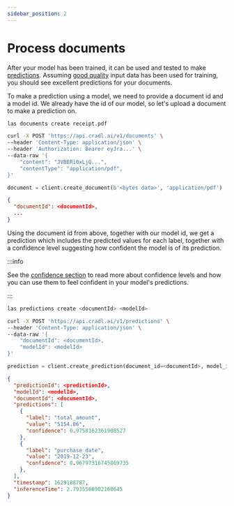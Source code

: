 ```yaml
---
sidebar_position: 2
---
```



# Process documents

After your model has been trained, it can be used and tested to make [predictions](../concepts/predictions.mdx). Assuming [good quality](../concepts/training-data.mdx#data-quality) input data has been used for training, you should see excellent predictions for your documents.

To make a prediction using a model, we need to provide a document id and a model id. We already have the id of our model, so let's upload a document to make a prediction on.

<Tabs groupId="programming-language">
<TabItem value="cli" label="CLI" default>

```bash
las documents create receipt.pdf
```

</TabItem>
<TabItem value="curl" label="cURL">

```bash
curl -X POST 'https://api.cradl.ai/v1/documents' \
--header 'Content-Type: application/json' \
--header 'Authorization: Bearer eyJra...' \
--data-raw '{
    "content": "JVBERi0xLjQ...",
    "contentType": "application/pdf",
}'
```

</TabItem>
<TabItem value="python" label="Python">

```python
document = client.create_document(b'<bytes data>', 'application/pdf')
```

</TabItem>
</Tabs>

```json
{
  "documentId": <documentId>,
  ...
}
```

Using the document id from above, together with our model id, we get a prediction which includes the predicted values for each label, together with a confidence level suggesting how confident the model is of its prediction.

:::info

See the [confidence section](../concepts/predictions.mdx#confidence) to read more about confidence levels and how you can use them to feel confident in your model's predictions.

:::

<Tabs groupId="programming-language">
<TabItem value="cli" label="CLI" default>

```bash
las predictions create <documentId> <modelId>
```

</TabItem>
<TabItem value="curl" label="cURL">

```bash
curl -X POST 'https://api.cradl.ai/v1/predictions' \
--header 'Content-Type: application/json' \
--data-raw '{
    "documentId": <documentId>,
    "modelId": <modelId>
}'
```

</TabItem>
<TabItem value="python" label="Python">

```python
prediction = client.create_prediction(document_id=<documentId>, model_id=<modelId>)
```

</TabItem>
</Tabs>

```json
{
  "predictionId": <predictionId>,
  "modelId": <modelId>,
  "documentId": <documentId>,
  "predictions": [
    {
      "label": "total_amount",
      "value": "5154.06",
      "confidence": 0.9758162361908527
    },
    {
      "label": "purchase_date",
      "value": "2019-12-23",
      "confidence": 0.96797316745869735
    },
  ],
  "timestamp": 1629188787,
  "inferenceTime": 2.7935566902160645
}
```

